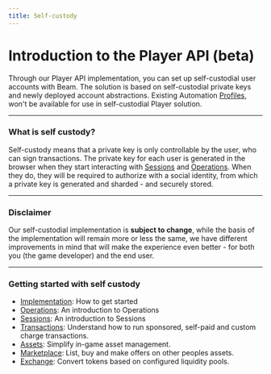 ```yaml
---
title: Self-custody
---
```


# Introduction to the Player API (beta)

Through our Player API implementation, you can set up self-custodial user accounts with Beam. The solution is based on self-custodial private keys and newly deployed account abstractions. Existing Automation [Profiles](/service/profiles/introduction), won't be available for use in self-custodial Player solution.

---

### What is self custody?

Self-custody means that a private key is only controllable by the user, who can sign transactions. The private key for each user is generated in the browser when they start interacting with [Sessions](/service/sessions/introduction) and [Operations](/service/operations/introduction).
When they do, they will be required to authorize with a social identity, from which a private key is generated and sharded - and securely stored.

---

### Disclaimer

Our self-custodial implementation is **subject to change**, while the basis of the implementation will remain more or less the same, we have different improvements in mind that will make the experience even better - for both you (the game developer) and the end user.

---

### Getting started with self custody

- [Implementation](/service/implementation-player-api): How to get started
- [Operations](/service/operations/introduction): An introduction to Operations
- [Sessions](/service/sessions/introduction): An introduction to Sessions
- [Transactions](/service/transactions/introduction): Understand how to run sponsored, self-paid and custom charge transactions.
- [Assets](/service/assets/introduction): Simplify in-game asset management.
- [Marketplace](/service/marketplace/introduction): List, buy and make offers on other peoples assets.
- [Exchange](/service/exchange/introduction): Convert tokens based on configured liquidity pools.
